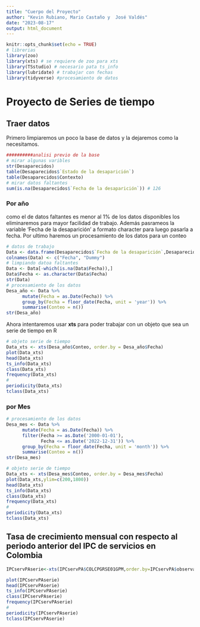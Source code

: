 ```yaml
---
title: "Cuerpo del Proyecto"
author: "Kevin Rubiano, Mario Castaño y  José Valdés"
date: "2023-08-17"
output: html_document
---
```


```r
knitr::opts_chunk$set(echo = TRUE)
# librerias
library(zoo)
library(xts) # se requiere de zoo para xts
library(TSstudio) # necesario pata ts_info
library(lubridate) # trabajar con fechas
library(tidyverse) #procesamiento de datos
```

# Proyecto de Series de tiempo

## Traer datos

Primero limpiaremos un poco la base de datos y la dejaremos como la necesitamos.

```r
##########analisi previo de la base
# mirar algunas varibles
str(Desaparecidos)
table(Desaparecidos$`Estado de la desaparición`)
table(Desaparecidos$Contexto)
# mirar datos faltantes
sum(is.na(Desaparecidos$`Fecha de la desaparición`)) # 126
```
### Por año
como el $%$ de datos faltantes es menor al 1% de los datos disponibles los eliminaremos para mayor facilidad de trabajo. Además pasrameos la variable 
'Fecha de la desaparición' a formato character para luego pasarla a fecha. 
Por ultimo haremos un procesamiento de los datos para un conteo

```r
# datos de trabajo
Data <- data.frame(Desaparecidos$`Fecha de la desaparición`,Desaparecidos$Contexto)
colnames(Data) <- c("Fecha", "Dummy")
# limpiando datoa faltantes
Data <- Data[-which(is.na(Data$Fecha)),]
Data$Fecha <- as.character(Data$Fecha)
str(Data)
# procesamiento de los datos
Desa_año <- Data %>% 
      mutate(Fecha = as.Date(Fecha)) %>% 
      group_by(Fecha = floor_date(Fecha, unit = 'year')) %>% 
      summarise(Conteo = n())
str(Desa_año)
```
Ahora intentaremos usar **xts** para poder trabajar con un objeto que sea un serie
de tiempo en R

```r
# objeto serie de tiempo
Data_xts <- xts(Desa_año$Conteo, order.by = Desa_año$Fecha)
plot(Data_xts)
head(Data_xts)
ts_info(Data_xts)
class(Data_xts)
frequency(Data_xts)
#
periodicity(Data_xts)
tclass(Data_xts)
```
### por Mes
```r
# procesamiento de los datos
Desa_mes <- Data %>% 
      mutate(Fecha = as.Date(Fecha)) %>% 
      filter(Fecha >= as.Date('2000-01-01'),
             Fecha <= as.Date('2022-12-31')) %>% 
      group_by(Fecha = floor_date(Fecha, unit = 'month')) %>% 
      summarise(Conteo = n())
str(Desa_mes)
```
```r
# objeto serie de tiempo
Data_xts <- xts(Desa_mes$Conteo, order.by = Desa_mes$Fecha)
plot(Data_xts,ylim=c(200,1800))
head(Data_xts)
ts_info(Data_xts)
class(Data_xts)
frequency(Data_xts)
#
periodicity(Data_xts)
tclass(Data_xts)
```

## Tasa de crecimiento mensual con respecto al periodo anterior del IPC de servicios en Colombia 

```r
IPCservPAserie<-xts(IPCservPA$COLCPGRSE01GPM,order.by=IPCservPA$observation_date)

plot(IPCservPAserie)
head(IPCservPAserie)
ts_info(IPCservPAserie)
class(IPCservPAserie)
frequency(IPCservPAserie)
#
periodicity(IPCservPAserie)
tclass(IPCservPAserie)

```

